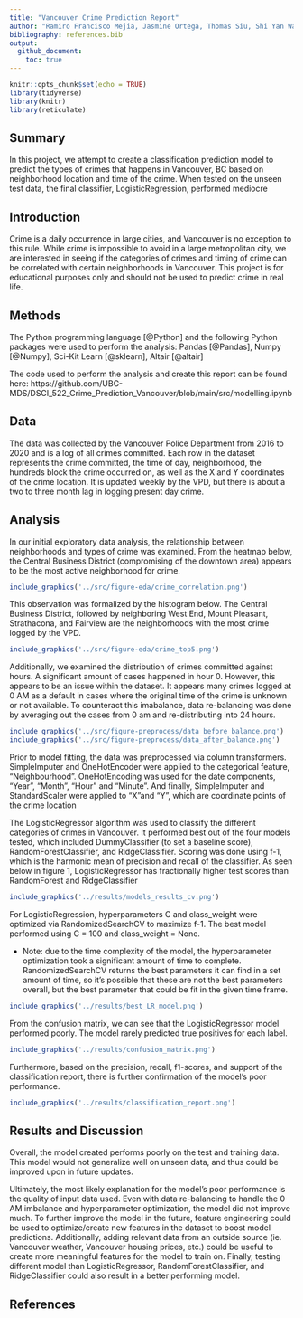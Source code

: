 ```yaml
---
title: "Vancouver Crime Prediction Report"
author: "Ramiro Francisco Mejia, Jasmine Ortega, Thomas Siu, Shi Yan Wang </br>"
bibliography: references.bib
output: 
  github_document:
    toc: true
---
```


```r
knitr::opts_chunk$set(echo = TRUE)
library(tidyverse)
library(knitr)
library(reticulate)
```

## Summary

In this project, we attempt to create a classification prediction model to predict the types of crimes that happens in Vancouver, BC based on neighborhood location and time of the crime. When tested on the unseen test data, the final classifier, LogisticRegression, performed mediocre

## Introduction

Crime is a daily occurrence in large cities, and Vancouver is no exception to this rule. While crime is impossible to avoid in a large metropolitan city, we are interested in seeing if the categories of crimes and timing of crime can be correlated with certain neighborhoods in Vancouver. This project is for educational purposes only and should not be used to predict crime in real life. 

## Methods
The Python programming language [@Python] and the following Python packages were used to perform the analysis: Pandas [@Pandas], Numpy [@Numpy], Sci-Kit Learn [@sklearn], Altair [@altair]


The code used to perform the analysis and create this report can be found here: https://github.com/UBC-MDS/DSCI_522_Crime_Prediction_Vancouver/blob/main/src/modelling.ipynb


## Data
The data was collected by the Vancouver Police Department from 2016 to 2020 and is a log of all crimes committed. Each row in the dataset represents the crime committed, the time of day, neighborhood, the hundreds block the crime occurred on, as well as the X and Y coordinates of the crime location. It is updated weekly by the VPD, but there is about a two to three month lag in logging present day crime. 

## Analysis
In our initial exploratory data analysis, the relationship between neighborhoods and types of crime was examined. From the heatmap below, the Central Business District (compromising of the downtown area) appears to be the most active neighborhood for crime. 

```r

include_graphics('../src/figure-eda/crime_correlation.png')

```

This observation was formalized by the histogram below. The Central Business District, followed by neighboring West End, Mount Pleasant, Strathacona, and Fairview are the neighborhoods with the most crime logged by the VPD. 

```r

include_graphics('../src/figure-eda/crime_top5.png')

```

Additionally, we examined the distribution of crimes committed against hours. A significant amount of cases happened in hour 0. However, this appears to be an issue within the dataset. It appears many crimes logged at 0 AM as a default in cases where the original time of the crime is unknown or not available. To counteract this imabalance, data re-balancing was done by averaging out the cases from 0 am and re-distributing into 24 hours.


```r

include_graphics('../src/figure-preprocess/data_before_balance.png')
include_graphics('../src/figure-preprocess/data_after_balance.png')
```

Prior to model fitting, the data was preprocessed via column transformers. SimpleImputer and OneHotEncoder were applied to the categorical feature, "Neighbourhood". OneHotEncoding was used for the date components, "Year", "Month", "Hour" and "Minute". And finally, SimpleImputer and StandardScaler were applied to "X"and "Y", which are coordinate points of the crime location

The LogisticRegressor algorithm was used to classify the different categories of crimes in Vancouver. It performed best out of the four models tested, which included DummyClassifier (to set a baseline score), RandomForestClassifier, and RidgeClassifier. Scoring was done using f-1, which is the harmonic mean of precision and recall of the classifier. As seen below in figure 1, LogisticRegressor has fractionally higher test scores than RandomForest and RidgeClassifier


```r

include_graphics('../results/models_results_cv.png')

```


For LogisticRegression, hyperparameters C and class_weight were optimized via RandomizedSearchCV to maximize f-1. The best model performed using C = 100 and class_weight = None. 

  - Note: due to the time complexity of the model, the hyperparameter optimization took a significant amount of time to complete. RandomizedSearchCV returns the best parameters it can find in a set amount of time, so it's possible that these are not the best parameters overall, but the best parameter that could be fit in the given time frame.
  
```r

include_graphics('../results/best_LR_model.png')

```


From the confusion matrix, we can see that the LogisticRegressor model performed poorly. The model rarely predicted true positives for each label. 

```r

include_graphics('../results/confusion_matrix.png')

```
Furthermore, based on the precision, recall, f1-scores, and support of the classification report, there is further confirmation of the model's poor performance. 
```r

include_graphics('../results/classification_report.png')

```

## Results and Discussion
Overall, the model created performs poorly on the test and training data. This model would not generalize well on unseen data, and thus could be improved upon in future updates. 

Ultimately, the most likely explanation for the model's poor performance is the quality of input data used. Even with data re-balancing to handle the 0 AM imbalance and hyperparameter optimization, the model did not improve much. To further improve the model in the future, feature engineering could be used to optimize/create new features in the dataset to boost model predictions. Additionally, adding relevant data from an outside source (ie. Vancouver weather, Vancouver housing prices, etc.) could be useful to create more meaningful features for the model to train on. Finally, testing different model than LogisticRegressor, RandomForestClassifier, and RidgeClassifier could also result in a better performing model. 


## References

